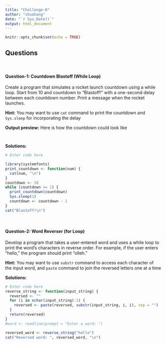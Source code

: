 ```yaml
---
title: "Challenge-6"
author: "shuohang"
date: "`r Sys.Date()`"
output: html_document
---
```


```r
knitr::opts_chunk$set(echo = TRUE)
```

## Questions
<br>

#### Question-1: Countdown Blastoff (While Loop)

Create a program that simulates a rocket launch countdown using a while loop. Start from 10 and countdown to "Blastoff!" with a one-second delay between each countdown number. Print a message when the rocket launches.

**Hint:** You may want to use `cat` command to print the countdown and `Sys.sleep` for incorporating the delay

**Output preview:** Here is how the countdown could look like 

```r
```

```r
```

**Solutions:**

```r
# Enter code here

library(systemfonts)
print_countdown <- function(num) {
  cat(num, "\n")
}
countdown <- 10
while (countdown >= 1) {
  print_countdown(countdown)
  Sys.sleep(1)
  countdown <- countdown - 1
}
cat("Blastoff!\n")


```
<br>

#### Question-2: Word Reverser (for Loop)

Develop a program that takes a user-entered word and uses a while loop to print the word's characters in reverse order. For example, if the user enters "hello," the program should print "olleh."

**Hint:** You may want to use `substr` command to access each character of the input word, and `paste` command to join the reversed letters one at a time

**Solutions:** 

```r
# Enter code here
reverse_string <- function(input_string) {
  reversed <- ""
  for (i in nchar(input_string):1) {
    reversed <- paste(reversed, substr(input_string, i, i), sep = "")
  }
  return(reversed)
}
#word <- readline(prompt = "Enter a word: ")

reversed_word <- reverse_string("hello")
cat("Reversed word: ", reversed_word, "\n")



```
<br>
